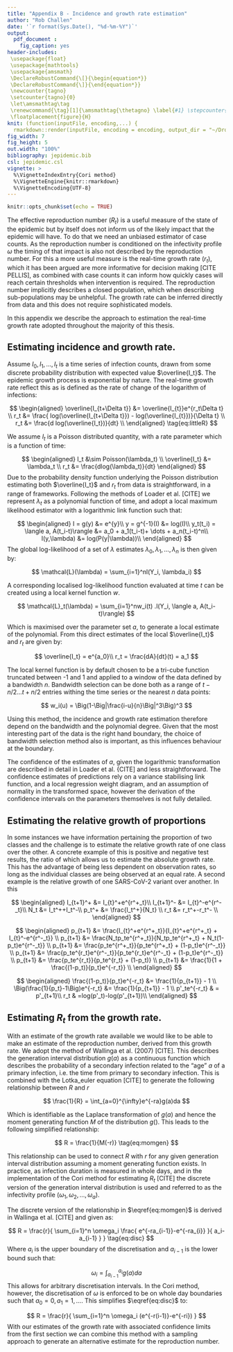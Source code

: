 ```yaml
---
title: "Appendix B - Incidence and growth rate estimation"
author: "Rob Challen"
date: '`r format(Sys.Date(), "%d-%m-%Y")`'
output: 
  pdf_document :
    fig_caption: yes
header-includes:
 \usepackage{float}
 \usepackage{mathtools}
 \usepackage{amsmath}
 \DeclareRobustCommand{\[}{\begin{equation*}}
 \DeclareRobustCommand{\]}{\end{equation*}}
 \newcounter{tagno}
 \setcounter{tagno}{0}
 \let\amsmathtag\tag
 \renewcommand{\tag}[1]{\amsmathtag{\thetagno} \label{#1} \stepcounter{tagno}}
 \floatplacement{figure}{H}    
knit: (function(inputFile, encoding,...) {
  rmarkdown::render(inputFile, encoding = encoding, output_dir = "~/Dropbox/sarscov2/r-estimation-methodology", output_file=paste0('incidence-and-growth-rate-',Sys.Date(),'.pdf')) })
fig_width: 7
fig_height: 5
out.width: "100%"
bibliography: jepidemic.bib
csl: jepidemic.csl
vignette: >
  %\VignetteIndexEntry{Cori method}
  %\VignetteEngine{knitr::rmarkdown}
  %\VignetteEncoding{UTF-8}
---
```


```r
knitr::opts_chunk$set(echo = TRUE)
```

The effective reproduction number ($R_t$) is a useful measure of the state of the epidemic but by itself does not inform us of the likely impact that the epidemic will have. To do that we need an unbiased estimator of case counts. As the reproduction number is conditioned on the infectivity profile $\omega$ the timing of that impact is also not described by the reproduction number. For this a more useful measure is the real-time growth rate ($r_t$), which it has been argued are more informative for decision making [CITE PELLIS], as combined with case counts it can inform how quickly cases will reach certain thresholds when intervention is required. The reproduction number implicitly describes a closed population, which when describing sub-populations may be unhelpful. The growth rate can be inferred directly from data and this does not require sophisticated models.

In this appendix we describe the approach to estimation the real-time growth rate adopted throughout the majority of this thesis.

## Estimating incidence and growth rate.

Assume $I_0, I_1, \dots, I_t$ is a time series of infection counts, drawn from some discrete probability distribution with expected value $\overline{I_t}$. The epidemic growth process is exponential by nature. The real-time growth rate reflect this as is defined as the rate of change of the logarithm of infections:

$$
\begin{aligned}
\overline{I_{t+\Delta t}} &= \overline{I_{t}}e^{r_t\Delta t} \\
r_t &= \frac{ log(\overline{I_{t+\Delta t}}) - log(\overline{I_{t}})}{\Delta t} \\
r_t &= \frac{d log(\overline{I_t})}{dt} \\
\end{aligned} \tag{eq:littleR}
$$

We assume $I_t$ is a Poisson distributed quantity, with a rate parameter which is a function of time:

$$
\begin{aligned}
I_t &\sim Poisson(\lambda_t) \\
\overline{I_t} &= \lambda_t \\
r_t &= \frac{dlog(\lambda_t)}{dt}
\end{aligned}
$$
Due to the probability density function underlying the Poisson distribution estimating both $\overline{I_t}$ and $r_t$ from data is straightforward, in a range of frameworks. Following the methods of Loader et al. [CITE] we represent $\lambda_t$ as a polynomial function of time, and adopt a local maximum likelihood estimator with a logarithmic link function such that:

$$
\begin{aligned}
I = g(y) &= e^{y}\\
y = g^{-1}(I) &= log(I)\\
y_t(t_i) = \langle a, A(t_i-t)\rangle &= a_0 + a_1(t_i-t)+ \dots + a_n(t_i-t)^n\\
l(y,\lambda) &= log(P(y|\lambda))\\
\end{aligned}
$$
The global log-likelihood of a set of $\lambda$ estimates $\lambda_0, \lambda_1, \dots, \lambda_n$ is then given by:

$$
\mathcal{L}(\lambda) = \sum_{i=1}^nl(Y_i, \lambda_i)
$$

A corresponding localised log-likelihood function evaluated at time $t$ can be created using a local kernel function $w$.

$$
\mathcal{L}_t(\lambda) = \sum_{i=1}^nw_i(t) .l(Y_i, \langle a, A(t_i-t)\rangle)
$$

Which is maximised over the parameter set $a$, to generate a local estimate of the polynomial. From this direct estimates of the local $\overline{I_t}$ and $r_t$ are given by:

$$
\overline{I_t} = e^{a_0}\\
r_t = \frac{dA}{dt}(t) = a_1
$$

The local kernel function is by default chosen to be a tri-cube function truncated between -1 and 1 and applied to a window of the data defined by a bandwidth $n$. Bandwidth selection can be done both as a range of $t-n/2 \dots t+n/2$ entries withing the time series or the nearest $n$ data points: 

$$
w_i(u) = \Big(1-\Big|\frac{i-u}{n}\Big|^3\Big)^3
$$

Using this method, the incidence and growth rate estimation therefore depend on the bandwidth and the polynomial degree. Given that the most interesting part of the data is the right hand boundary, the choice of bandwidth selection method also is important, as this influences behaviour at the boundary.

The confidence of the estimates of $a$, given the logarithmic transformation are described in detail in Loader et al. {CITE] and less straightforward. The confidence estimates of predictions rely on a variance stabilising link function, and a local regression weight diagram, and an assumption of normality in the transformed space, however the derivation of the confidence intervals on the parameters themselves is not fully detailed.

## Estimating the relative growth of proportions

In some instances we have information pertaining the proportion of two classes and the challenge is to estimate the relative growth rate of one class over the other. A concrete example of this is positive and negative test results, the ratio of which allows us to estimate the absolute growth rate. This has the advantage of being less dependent on observation rates, so long as the individual classes are being observed at an equal rate. A second example is the relative growth of one SARS-CoV-2 variant over another. In this 

$$
\begin{aligned}
I_{t+1}^+ &= I_{t}^+e^{r^+_t}\\
I_{t+1}^- &= I_{t}^-e^{r^-_t}\\
N_t &= I_t^++I_t^-\\
p_t^+ &= \frac{I_t^+}{N_t} \\
r_t &= r_t^+-r_t^- \\
\end{aligned}
$$

$$
\begin{aligned}
p_{t+1} &= \frac{I_{t}^+e^{r^+_t}}{I_{t}^+e^{r^+_t} + I_{t}^-e^{r^-_t}} \\
p_{t+1} &= \frac{N_tp_te^{r^+_t}}{N_tp_te^{r^+_t} + N_t(1-p_t)e^{r^-_t}} \\
p_{t+1} &= \frac{p_te^{r^+_t}}{p_te^{r^+_t} + (1-p_t)e^{r^-_t}} \\
p_{t+1} &= \frac{p_te^{r_t}e^{r^-_t}}{p_te^{r_t}e^{r^-_t} + (1-p_t)e^{r^-_t}} \\
p_{t+1} &= \frac{p_te^{r_t}}{p_te^{r_t} + (1-p_t)} \\
p_{t+1} &= \frac{1}{1 + \frac{(1-p_t)}{p_t}e^{-r_t}} \\
\end{aligned}
$$

$$
\begin{aligned}
\frac{(1-p_t)}{p_t}e^{-r_t} &= \frac{1}{p_{t+1}} - 1 \\
\Big(\frac{1}{p_t}-1\Big)e^{-r_t} &= \frac{1}{p_{t+1}} - 1 \\
p'_te^{-r_t} & = p'_{t+1}\\
r_t & =log(p'_t)-log(p'_{t+1})\\
\end{aligned}
$$

## Estimating $R_t$ from the growth rate.

With an estimate of the growth rate available we would like to be able to make an estimate of the reproduction number, derived from this growth rate. We adopt the method of Wallinga et al. (2007) [CITE]. This describes the generation interval distribution $g(a)$ as a continuous function which describes the probability of a secondary infection related to the "age" $a$ of a primary infection, i.e. the time from primary to secondary infection. This is combined with the Lotka_euler equation [CITE] to generate the following relationship between $R$ and $r$

$$
\frac{1}{R} = \int_{a=0}^{\infty}e^{-ra}g(a)da
$$

Which is identifiable as the Laplace transformation of $g(a)$ and hence the moment generating function $M$ of the distribution $g()$. This leads to the following simplified relationship:

$$
R = \frac{1}{M(-r)}
\tag{eq:momgen}
$$

This relationship can be used to connect $R$ with $r$ for any given generation interval distribution assuming a moment generating function exists. In practice, as infection duration is measured in whole days, and in the implementation of the Cori method for estimating $R_t$ [CITE] the discrete version of the generation interval distribution is used and referred to as the infectivity profile ($\omega_1, \omega_2, \dots, \omega_a$). 

The discrete version of the relationship in $\eqref{eq:momgen}$ is derived in Wallinga et al. [CITE] and given as:

$$
R = \frac{r}{
  \sum_{i=1}^n
  \omega_i \frac{
    e^{-ra_{i-1}}-e^{-ra_{i}}
  }{
    a_i-a_{i-1}
  }
}
\tag{eq:disc}
$$
Where $a_i$ is the upper boundary of the discretisation and $a_{i-1}$ is the lower bound such that:

$$
\omega_i = \int_{a_{i-1}}^{a_i}g(a)da
$$
This allows for arbitrary discretisation intervals. In the Cori method, however, the discretisation of $\omega$ is enforced to be on whole day boundaries such that $a_0 = 0, a_1 = 1, \dots$. This simplifies $\eqref{eq:disc}$ to:

$$
R = \frac{r}{
  \sum_{i=1}^n
  \omega_i (e^{-r(i-1)}-e^{-ri})
}
$$
With our estimates of the growth rate with associated confidence limits from the first section we can combine this method with a sampling approach to generate an alternative estimate for the reproduction number.

